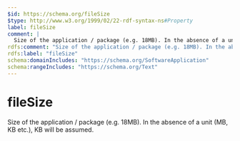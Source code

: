 ```yaml
---
$id: https://schema.org/fileSize
$type: http://www.w3.org/1999/02/22-rdf-syntax-ns#Property
label: fileSize
comment: |
  Size of the application / package (e.g. 18MB). In the absence of a unit (MB, KB etc.), KB will be assumed.
rdfs:comment: "Size of the application / package (e.g. 18MB). In the absence of a unit (MB, KB etc.), KB will be assumed."
rdfs:label: "fileSize"
schema:domainIncludes: "https://schema.org/SoftwareApplication"
schema:rangeIncludes: "https://schema.org/Text"
---
```


# fileSize

Size of the application / package (e.g. 18MB). In the absence of a unit (MB, KB etc.), KB will be assumed.

